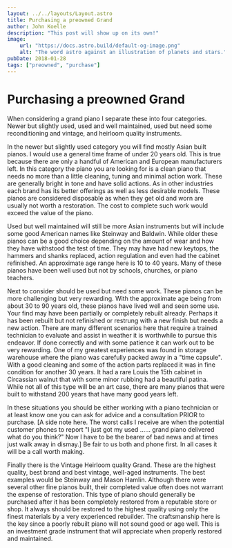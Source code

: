 ```yaml
---
layout: ../../layouts/Layout.astro
title: Purchasing a preowned Grand
author: John Koelle
description: "This post will show up on its own!"
image:
    url: "https://docs.astro.build/default-og-image.png"
    alt: "The word astro against an illustration of planets and stars."
pubDate: 2018-01-28
tags: ["preowned", "purchase"]
---
```

# Purchasing a preowned Grand

When considering a grand piano I separate these into four categories.
Newer but slightly used, used and well maintained, used but need some reconditioning and vintage, and heirloom quality instruments.

In the newer but slightly used category you will find mostly Asian built pianos.
I would use a general time frame of under 20 years old.
This is true because there are only a handful of American and European manufacturers left.
In this category the piano you are looking for is a clean piano that needs no more than a little cleaning, tuning and minimal action work.
These are generally bright in tone and have solid actions.
As in other industries each brand has its better offerings as well as less desirable models.
These pianos are considered disposable as when they get old and worn are usually not worth a restoration.
The cost to complete such work would exceed the value of the piano.

Used but well maintained will still be more Asian instruments but will include some good American names like Steinway and Baldwin.
While older these pianos can be a good choice depending on the amount of wear and how they have withstood the test of time.
They may have had new keytops, the hammers and shanks replaced, action regulation and even had the cabinet refinished.
An approximate age range here is 10 to 40 years.
Many of these pianos have been well used but not by schools, churches, or piano teachers.

Next to consider should be used but need some work.
These pianos can be more challenging but very rewarding.
With the approximate age being from about 30 to 90 years old, these pianos have lived well and seen some use.
Your find may have been partially or completely rebuilt already.
Perhaps it has been rebuilt but not refinished or restrung with a new finish but needs a new action.
There are many different scenarios here that require a trained technician to evaluate and assist in weather it is worthwhile to pursue this endeavor.
If done correctly and with some patience it can work out to be very rewarding.
One of my greatest experiences was found in storage warehouse where the piano was carefully packed away in a "time capsule".
With a good cleaning and some of the action parts replaced it was in fine condition for another 30 years.
It had a rare Louis the 15th cabinet in Circassian walnut that with some minor rubbing had a beautiful patina.
While not all of this type will be an art case, there are many pianos that were built to withstand 200 years that have many good years left.

In these situations you should be either working with a piano technician or at least know one you can ask for advice and a consultation PRIOR to purchase.
[A side note here.
The worst calls I receive are when the potential customer phones to report 
"I just got my used …… grand piano delivered what do you think?"
Now I have to be the bearer of bad news and at times just walk away in dismay.] Be fair to us both and phone first.
In all cases it will be a call worth making.

Finally there is the Vintage Heirloom quality Grand.
These are the highest quality, best brand and best vintage, well-aged instruments.
The best examples would be Steinway and Mason Hamlin.
Although there were several other fine pianos built, their completed value often does not warrant the expense of restoration.
This type of piano should generally be purchased after it has been completely restored from a reputable store or shop.
It always should be restored to the highest quality using only the finest materials by a very experienced rebuilder.
The craftsmanship here is the key since a poorly rebuilt piano will not sound good or age well.
This is an investment grade instrument that will appreciate when properly restored and maintained.

